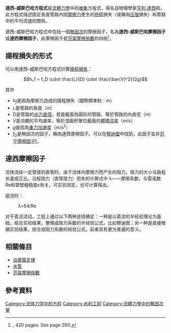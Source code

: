 '''達西–威斯巴哈方程式'''是[[流體力學|流體力學]]中的[[唯象理論|唯象]]方程式，得名自物理學家[[亨利·達西|亨利·達西]]和{{link-en|尤利烏斯·威斯巴哈|Julius Weisbach}}，此方程式描述固定長度管路內因[[摩擦力|摩擦力]]產生的[[扬程|扬程]]損失（或稱為[[压强|压强]]損失）和管路中的平均流速的關係。

達西–威斯巴哈方程式中包括一個[[無因次|無因次]]的摩擦因子，名為'''達西–威斯巴哈摩擦因子'''或'''達西摩擦因子'''，此摩擦因子是[[范甯摩擦係數|范甯摩擦係數]]的四倍<ref>{{citation| title=Oilfield Processing of Petroleum. Vol. 1: Natural Gas | first1=Francis S. | last1=Manning | first2=Richard E. | last2=Thompson | publisher=PennWell Books | year=1991 | isbn=0-87814-343-2| postscript=<!--none--> }}, 420 pages. See page 293.</ref>。

==揚程損失的形式==
可以用達西–威斯巴哈方程式計算[[揚程損失|揚程損失]]：
:<math>h_f = f_D \cdot \frac{L}{D} \cdot \frac{\bar{V}^2}{2g}</math>

其中
* ''h<sub>f</sub>''是因為摩擦力造成的揚程損失（國際標準制：m）
* L是管路的長度（m）
* D是管路的[[水力半徑|水力直径]]，若是截面為圓形的管路，等於管路的內直徑（m）
* ''V''是流體的平均速率，等於湿面积單位截面的[[體積流率|體積流率]]（m/s）
* ''g''是因為[[重力加速度|重力加速度]]（m/s<sup>2</sup>）
* ''f<sub>D</sub>''是無因次的因子，稱為達西摩擦因子。可以在[[穆迪圖|穆迪圖]]中找到，此因子並非[[范宁摩擦因子|范宁摩擦因子]]f。

==達西摩擦因子==
流体流经一定管径的直管时，由于流体内摩擦力而产生的阻力，阻力的大小与路程长度成正比。沿程阻力（直管阻力）损失的计算式中 λ——摩擦系数，与雷诺数Re和管壁粗糙度ε有关，可实验测定，也可计算得出。

层流时：

:λ=64/Re

对于紊流流动，工程上通过以下两种途径确定：一种是以紊流的半经验理论为基础，结合实验结果，整理成阻力系数的半经验公式，比如穆迪图；另一种是直接根据实验结果，综合成阻力系数的经验公式。前者具有更为普遍的意义。

==相關條目==
*[[泊肅葉定律|泊肅葉定律]]
*[[水管|水管]]
*[[范甯摩擦係數|范甯摩擦係數]]

==參考資料==
{{reflist}}

{{物理學小作品}}
{{水力學}}

[[Category:流体力学中的方程|Category:流体力学中的方程]]
[[Category:水利工程|Category:水利工程]]
[[Category:流體力學中的無因次量|Category:流體力學中的無因次量]]